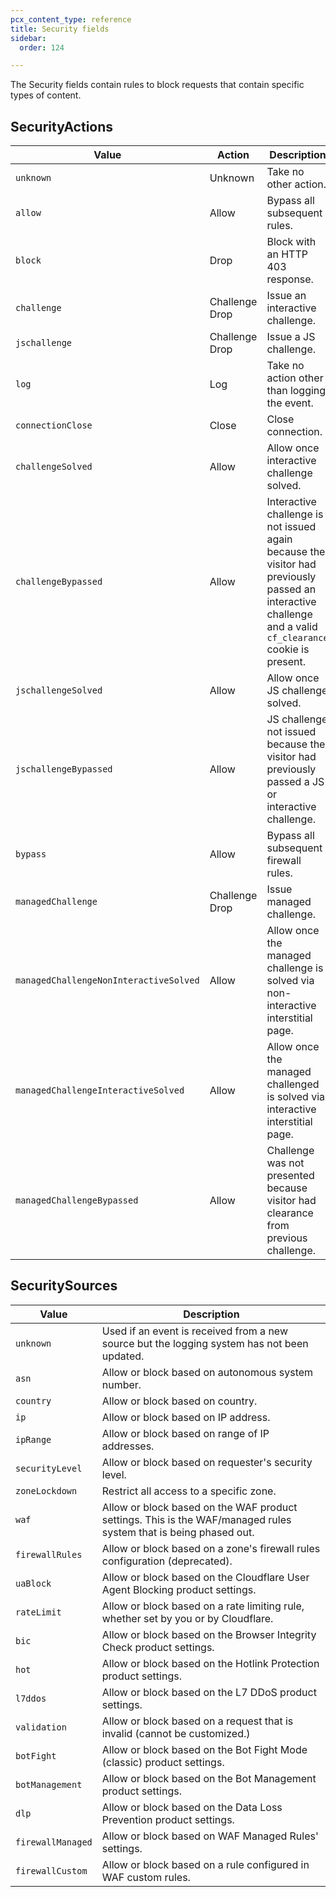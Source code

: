 ```yaml
---
pcx_content_type: reference
title: Security fields
sidebar:
  order: 124

---
```


The Security fields contain rules to block requests that contain specific types of content.

## SecurityActions



| Value                                  | Action         | Description                                                                                                                                                |
| -------------------------------------- | -------------- | ---------------------------------------------------------------------------------------------------------------------------------------------------------- |
| `unknown`                              | Unknown        | Take no other action.                                                                                                                                      |
| `allow`                                | Allow          | Bypass all subsequent rules.                                                                                                                               |
| `block`                                | Drop           | Block with an HTTP 403 response.                                                                                                                           |
| `challenge`                            | Challenge Drop | Issue an interactive challenge.                                                                                                                            |
| `jschallenge`                          | Challenge Drop | Issue a JS challenge.                                                                                                                                      |
| `log`                                  | Log            | Take no action other than logging the event.                                                                                                               |
| `connectionClose`                      | Close          | Close connection.                                                                                                                                          |
| `challengeSolved`                      | Allow          | Allow once interactive challenge solved.                                                                                                                   |
| `challengeBypassed`                    | Allow          | Interactive challenge is not issued again because the visitor had previously passed an interactive challenge and a valid `cf_clearance` cookie is present. |
| `jschallengeSolved`                    | Allow          | Allow once JS challenge solved.                                                                                                                            |
| `jschallengeBypassed`                  | Allow          | JS challenge not issued because the visitor had previously passed a JS or interactive challenge.                                                           |
| `bypass`                               | Allow          | Bypass all subsequent firewall rules.                                                                                                                      |
| `managedChallenge`                     | Challenge Drop | Issue managed challenge.                                                                                                                                   |
| `managedChallengeNonInteractiveSolved` | Allow          | Allow once the managed challenge is solved via non-interactive interstitial page.                                                                          |
| `managedChallengeInteractiveSolved`    | Allow          | Allow once the managed challenged is solved via interactive interstitial page.                                                                             |
| `managedChallengeBypassed`             | Allow          | Challenge was not presented because visitor had clearance from previous challenge.                                                                         |



## SecuritySources



| Value             | Description                                                                                                      |
| ----------------- | ---------------------------------------------------------------------------------------------------------------- |
| `unknown`         | Used if an event is received from a new source but the logging system has not been updated.                      |
| `asn`             | Allow or block based on autonomous system number.                                                                |
| `country`         | Allow or block based on country.                                                                                 |
| `ip`              | Allow or block based on IP address.                                                                              |
| `ipRange`         | Allow or block based on range of IP addresses.                                                                   |
| `securityLevel`   | Allow or block based on requester's security level.                                                              |
| `zoneLockdown`    | Restrict all access to a specific zone.                                                                          |
| `waf`             | Allow or block based on the WAF product settings. This is the WAF/managed rules system that is being phased out. |
| `firewallRules`   | Allow or block based on a zone's firewall rules configuration (deprecated).                                      |
| `uaBlock`         | Allow or block based on the Cloudflare User Agent Blocking product settings.                                     |
| `rateLimit`       | Allow or block based on a rate limiting rule, whether set by you or by Cloudflare.                               |
| `bic`             | Allow or block based on the Browser Integrity Check product settings.                                            |
| `hot`             | Allow or block based on the Hotlink Protection product settings.                                                 |
| `l7ddos`          | Allow or block based on the L7 DDoS product settings.                                                            |
| `validation`      | Allow or block based on a request that is invalid (cannot be customized.)                                        |
| `botFight`        | Allow or block based on the Bot Fight Mode (classic) product settings.                                           |
| `botManagement`   | Allow or block based on the Bot Management product settings.                                                     |
| `dlp`             | Allow or block based on the Data Loss Prevention product settings.                                               |
| `firewallManaged` | Allow or block based on WAF Managed Rules' settings.                                                             |
| `firewallCustom`  | Allow or block based on a rule configured in WAF custom rules.                                                   |
